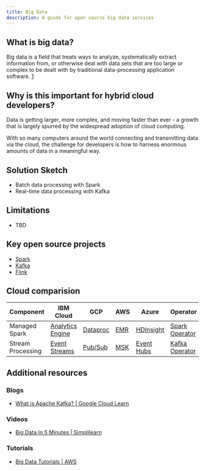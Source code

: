 ```yaml
---
title: Big Data
description: A guide for open source big data services
---
```


## What is big data?

Big data is a field that treats ways to analyze, systematically extract information from, or otherwise deal with data sets that are too large or complex to be dealt with by traditional data-processing application software. [1](https://en.wikipedia.org/wiki/Big_data)

## Why is this important for hybrid cloud developers?

Data is getting larger, more complex, and moving faster than ever - a growth that is largely spurred by the widespread adoption of cloud computing.

With so many computers around the world connecting and transmitting data via the cloud, the challenge for developers is how to harness enormous amounts of data in a meaningful way.

## Solution Sketch

* Batch data processing with Spark
* Real-time data processing with Kafka

## Limitations

* TBD

## Key open source projects

* [Spark](https://spark.apache.org/)
* [Kafka](https://kafka.apache.org/)
* [Flink](https://flink.apache.org/)

## Cloud comparision

| Component | IBM Cloud | GCP | AWS | Azure | Operator |
| - | - | - | - | - | - |
| Managed Spark | [Analytics Engine](https://www.ibm.com/cloud/analytics-engine) | [Dataproc](https://cloud.google.com/dataproc/) | [EMR](https://aws.amazon.com/emr/) | [HDInsight](https://azure.microsoft.com/en-us/services/hdinsight/) | [Spark Operator](https://github.com/GoogleCloudPlatform/spark-on-k8s-operator) |
| Stream Processing | [Event Streams](https://www.ibm.com/cloud/event-streams) | [Pub/Sub](https://cloud.google.com/pubsub/) | [MSK](https://aws.amazon.com/msk/) | [Event Hubs](https://azure.microsoft.com/en-us/services/event-hubs/) | [Kafka Operator](https://github.com/banzaicloud/koperator) |

## Additional resources

### Blogs

* [What is Apache Kafka? | Google Cloud Learn](https://cloud.google.com/learn/what-is-apache-kafka)

### Videos

* [Big Data In 5 Minutes | Simplilearn](https://www.youtube.com/watch?v=bAyrObl7TYE)

### Tutorials

* [Big Data Tutorials | AWS](https://aws.amazon.com/big-data/getting-started/tutorials/)
